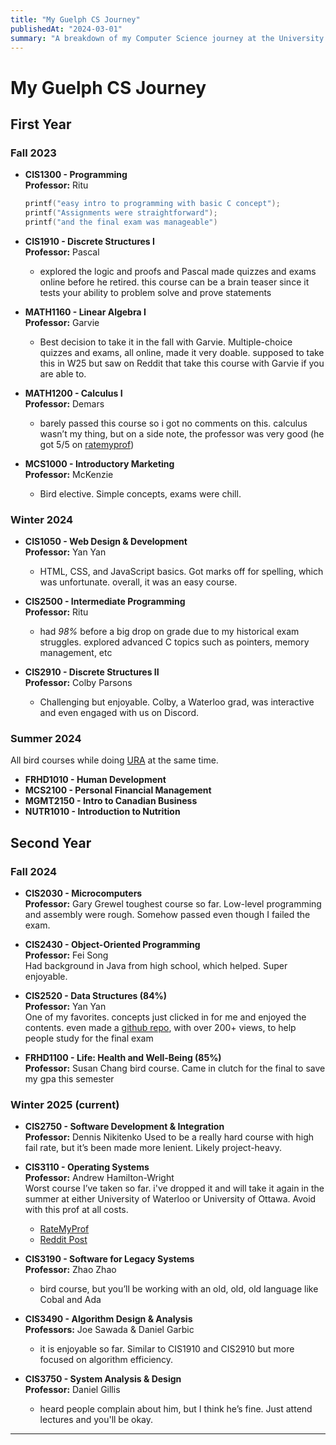 ```yaml
---
title: "My Guelph CS Journey"
publishedAt: "2024-03-01"
summary: "A breakdown of my Computer Science journey at the University of Guelph, semester by semester."
---
```


# **My Guelph CS Journey**

## **First Year**

### **Fall 2023**

- **CIS1300 - Programming**  
  **Professor:** Ritu  
  ```c
  printf("easy intro to programming with basic C concept");
  printf("Assignments were straightforward");
  printf("and the final exam was manageable")
  ```

- **CIS1910 - Discrete Structures I**  
  **Professor:** Pascal  
  - explored the logic and proofs and Pascal made quizzes and exams online before he retired. this course can be a brain teaser since it tests your ability to problem solve and prove statements

- **MATH1160 - Linear Algebra I**  
  **Professor:** Garvie  
  - Best decision to take it in the fall with Garvie. Multiple-choice quizzes and exams, all online, made it very doable. supposed to take this in W25 but saw on Reddit that take this course with Garvie if you are able to. 

- **MATH1200 - Calculus I**  
  **Professor:** Demars 
  - barely passed this course so i got no comments on this. calculus wasn’t my thing, but on a side note, the professor was very good (he got 5/5 on [ratemyprof](https://www.ratemyprofessors.com/professor/1404136))

- **MCS1000 - Introductory Marketing**  
  **Professor:** McKenzie 
  - Bird elective. Simple concepts, exams were chill.

### **Winter 2024**

- **CIS1050 - Web Design & Development**  
  **Professor:** Yan Yan
    - HTML, CSS, and JavaScript basics. Got marks off for spelling, which was unfortunate. overall, it was an easy course.

- **CIS2500 - Intermediate Programming**  
  **Professor:** Ritu 
    - had *98%* before a big drop on grade due to my historical exam struggles. explored advanced C topics such as pointers, memory management, etc

- **CIS2910 - Discrete Structures II**  
  **Professor:** Colby Parsons  
    - Challenging but enjoyable. Colby, a Waterloo grad, was interactive and even engaged with us on Discord.

### **Summer 2024**

All bird courses while doing [URA](https://faizm.vercel.app/blog/ura-journey) at the same time.
- **FRHD1010 - Human Development**
- **MCS2100 - Personal Financial Management**
- **MGMT2150 - Intro to Canadian Business**
- **NUTR1010 - Introduction to Nutrition**

## **Second Year**
### **Fall 2024**

- **CIS2030 - Microcomputers**  
  **Professor:** Gary Grewel 
  toughest course so far. Low-level programming and assembly were rough. Somehow passed even though I failed the exam.

- **CIS2430 - Object-Oriented Programming**  
  **Professor:** Fei Song  
  Had background in Java from high school, which helped. Super enjoyable.

- **CIS2520 - Data Structures (84%)**  
  **Professor:** Yan Yan  
  One of my favorites. concepts just clicked in for me and enjoyed the contents. even made a [github repo](https://github.com/faizm10/cis2520-exam-review), with over 200+ views, to help people study for the final exam

- **FRHD1100 - Life: Health and Well-Being (85%)**  
  **Professor:** Susan Chang
  bird course. Came in clutch for the final to save my gpa this semester

### **Winter 2025 (current)**
- **CIS2750 - Software Development & Integration**  
  **Professor:** Dennis Nikitenko 
  Used to be a really hard course with high fail rate, but it’s been made more lenient. Likely project-heavy.

- **CIS3110 - Operating Systems**  
  **Professor:** Andrew Hamilton-Wright  
  Worst course I’ve taken so far. i've dropped it and will take it again in the summer at either University of Waterloo or University of Ottawa. Avoid with this prof at all costs. 
  - [RateMyProf](https://www.ratemyprofessors.com/professor/2707345)
  - [Reddit Post](https://www.reddit.com/r/uoguelph/comments/1indyyi/cis3110_prof_receives_30_10_reviews_in_3_hours/)

- **CIS3190 - Software for Legacy Systems**  
  **Professor:** Zhao Zhao
  - bird course, but you’ll be working with an old, old, old language like Cobal and Ada

- **CIS3490 - Algorithm Design & Analysis**  
  **Professors:** Joe Sawada & Daniel Garbic  
  - it is enjoyable so far. Similar to CIS1910 and CIS2910 but more focused on algorithm efficiency.

- **CIS3750 - System Analysis & Design**  
  **Professor:** Daniel Gillis  
  - heard people complain about him, but I think he’s fine. Just attend lectures and you'll be okay. 

---

